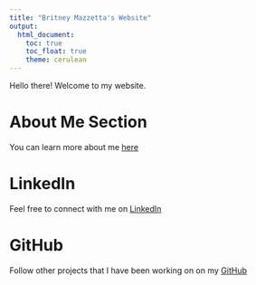 ```yaml
---
title: "Britney Mazzetta's Website"
output: 
  html_document:
    toc: true
    toc_float: true
    theme: cerulean
---
```


Hello there! Welcome to my website. 



# About Me Section 
You can learn more about me [here](about_me.html)

# LinkedIn
Feel free to connect with me on [LinkedIn](https://www.linkedin.com/in/britneymazzetta/)

# GitHub
Follow other projects that I have been working on on my [GitHub](https://github.com/blm2156)